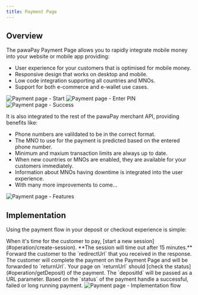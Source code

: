 ```yaml
---
title: Payment Page
---
```

    
## Overview

The pawaPay Payment Page allows you to rapidly integrate mobile money into your website or mobile app providing:
* User experience for your customers that is optimised for mobile money.
* Responsive design that works on desktop and mobile.
* Low code integration supporting all countries and MNOs.
* Support for both e-commerce and e-wallet use cases.

<Steps>
    <Step title="Enter details">
        <Frame>
            <img class="screenshot" src="/images/payment_page_enter_details.png" alt="Payment page - Start" />
        </Frame>
    </Step>
    <Step title="Authorise the payment">
        <Frame>
            <img class="screenshot" src="/images/payment_page_auth.png" alt="Payment page - Enter PIN" />
        </Frame>
    </Step>
    <Step title="All done">
        <Frame>
            <img class="screenshot" src="/images/payment_page_done.png" alt="Payment page - Success" />
        </Frame>
    </Step>
</Steps>

It is also integrated to the rest of the pawaPay merchant API, providing benefits like:
* Phone numbers are valildated to be in the correct format.
* The MNO to use for the payment is predicted based on the entered phone number.
* Minimum and maxium transaction limits are always up to date.
* When new countries or MNOs are enabled, they are available for your customers immediately.
* Information about MNOs having downtime is integrated into the user experience.
* With many more improvements to come...

<Frame>
    <img class="screenshot" src="/images/payment_page_features.png" alt="Payment page - Features" />
</Frame>

## Implementation

Using the payment flow in your deposit or checkout experience is simple:

<Steps>
    <Step title="Start the session">
        When it's time for the customer to pay, [start a new session](#operation/create-session). **The session will time out after 15 minutes.**
    </Step>
    <Step title="Forward the customer">
        Forward the customer to the `redirectUrl` that you received in the response. 
    </Step>
    <Step title="Wait for them to return">
        The customer will complete the payment on the Payment Page and will be forwarded to `returnUrl`.
    </Step>
    <Step title="Verify the payment status">
        Your page on `returnUrl` should [check the status](#operation/getDeposit) of the payment. The `depositId` will be passed as a URL parameter.
    </Step>
    <Step title="Handle accordingly">
        Based on the `status` of the payment handle a successful, failed or long running payment.
        <Frame>
            <img class="screenshot" src="/images/payment_page_flow.png" alt="Payment page - Implementation flow" />
        </Frame>
    </Step>
</Steps>